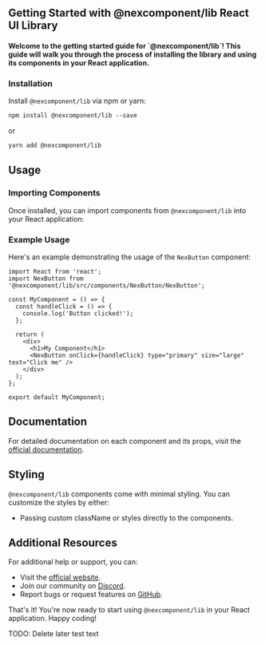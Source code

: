 ## Getting Started with @nexcomponent/lib React UI Library

#### &#xA;Welcome to the getting started guide for \`@nexcomponent/lib\`! This guide will walk you through the process of installing the library and using its components in your React application.&#xA;

### Installation

Install `@nexcomponent/lib` via npm or yarn:

```txt
npm install @nexcomponent/lib --save
```

or

```txt
yarn add @nexcomponent/lib
```

## Usage

### Importing Components

Once installed, you can import components from `@nexcomponent/lib` into your React application:

### Example Usage

Here's an example demonstrating the usage of the `NexButton` component:

```tsx
import React from 'react';
import NexButton from '@nexcomponent/lib/src/components/NexButton/NexButton';

const MyComponent = () => {
  const handleClick = () => {
    console.log('Button clicked!');
  };

  return (
    <div>
      <h1>My Component</h1>
      <NexButton onClick={handleClick} type="primary" size="large" text="Click me" />
    </div>
  );
};

export default MyComponent;
```

## Documentation

For detailed documentation on each component and its props, visit the [official documentation](https://nexcomponent-docs.com/).

## Styling

`@nexcomponent/lib` components come with minimal styling. You can customize the styles by either:

* Passing custom className or styles directly to the components.

## Additional Resources

For additional help or support, you can:

* Visit the [official website](https://nexcomponent.com/).
* Join our community on [Discord]().
* Report bugs or request features on [GitHub](https://github.com/nexcomponent/lib/issues).

That's it! You're now ready to start using `@nexcomponent/lib` in your React application. Happy coding!

TODO: Delete later test text